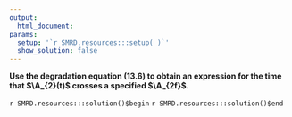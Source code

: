 ```yaml
---
output:
  html_document:
params:
  setup: '`r SMRD.resources:::setup( )`'
  show_solution: false
---
```


__Use the degradation equation (13.6) to obtain an expression for the time that $\A_{2}(t)$ crosses a specified $\A_{2f}$.__

`r SMRD.resources:::solution()$begin`
`r SMRD.resources:::solution()$end`
